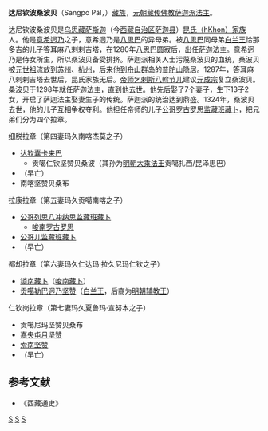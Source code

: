 '''达尼钦波桑波贝'''（Sangpo Päl，{{bd|1262年||1324年|}}）[[藏族|藏族]]，[[元朝|元朝]][[藏传佛教|藏传佛教]][[萨迦派|萨迦派]][[萨迦法王|法主]]。

达尼钦波桑波贝是[[乌思藏|乌思藏]][[萨斯迦|萨斯迦]]（今[[西藏自治区|西藏自治区]][[萨迦县|萨迦县]]）[[昆氏家族|昆氏（hKhon）家族]]人。他是[[意希迥乃|意希迥乃]]之子，意希迥乃是[[八思巴|八思巴]]的异母弟。被[[八思巴|八思巴]]同母弟[[白兰王|白兰王]]恰那多吉的儿子答耳麻八剌剌吉塔，在1280年[[八思巴|八思巴]]圆寂后，出任[[萨迦寺|萨迦]]法主。意希迥乃是侍女所生，所以桑波贝备受排挤。萨迦派相关人士污蔑桑波贝的血统，桑波贝被[[元世祖|元世祖]]流放到[[苏州|苏州]]、[[杭州|杭州]]，后来他到[[舟山群岛|舟山群岛]]的[[普陀山|普陀山]]隐居。1287年，答耳麻八剌剌吉塔去世后，昆氏家族无后。[[帝师|帝师]][[乞剌斯八斡节儿|乞剌斯八斡节儿]]建议[[元成宗|元成宗]]复立桑波贝。桑波贝于1298年就任萨迦法主，直到他去世。他先后娶了7个妻子，生下13子2女，开启了萨迦法主娶妻生子的传统。萨迦派的统治达到鼎盛。1324年，桑波贝去世，他的儿子互相争权夺利。他担任帝师的儿子[[公哥罗古罗思监藏班藏卜|公哥罗古罗思监藏班藏卜]]，把兄弟们分为四个拉章。

;细脱拉章（第四妻玛久南喀杰莫之子）
*[[达钦囊卡来巴|达钦囊卡来巴]]
**贡噶仁钦坚赞贝桑波（其孙为[[明朝|明朝]][[大乘法王|大乘法王]]贡噶扎西/昆泽思巴）
*（早亡）
*南喀坚赞贝桑布
;拉康拉章（第五妻玛久贡噶南喀之子）
*[[公哥列思八冲纳思监藏班藏卜|公哥列思八冲纳思监藏班藏卜]]
**[[唆南罗古罗思|唆南罗古罗思]]	
*[[公哥儿监藏班藏卜|公哥儿监藏班藏卜]]
*（早亡）
;都却拉章（第六妻玛久仁达玛·拉久尼玛仁钦之子）
*[[锁南藏卜|锁南藏卜]]（[[唆南藏卜|唆南藏卜]]）
*[[贡噶勒巴迥乃坚赞|贡噶勒巴迥乃坚赞]]（[[白兰王|白兰王]]，后裔为[[明朝|明朝]][[辅教王|辅教王]]）
;仁钦岗拉章（第七妻玛久夏鲁玛·宣努本之子）
*贡噶尼玛坚赞贝桑布
*[[嘉央屯月坚赞|嘉央屯月坚赞]]
*[[索南坚赞|索南坚赞]]
*（早亡）
==参考文献==
*《西藏通史》

{{start box}}
{{s-hou|第十一世[[萨迦法王|萨迦法王]]·达尼钦波桑波贝||1262年||1324年}}
{{succession box|[[辇真监藏|辇真监藏]]|[[达钦囊卡来巴|达钦囊卡来巴]]|[[萨迦法王|萨迦法王]]|1298年—1324年}}
{{end box}}

[[Category:薩迦派人物|S]]
[[Category:元朝僧人|S]]
[[Category:萨迦人|S]]